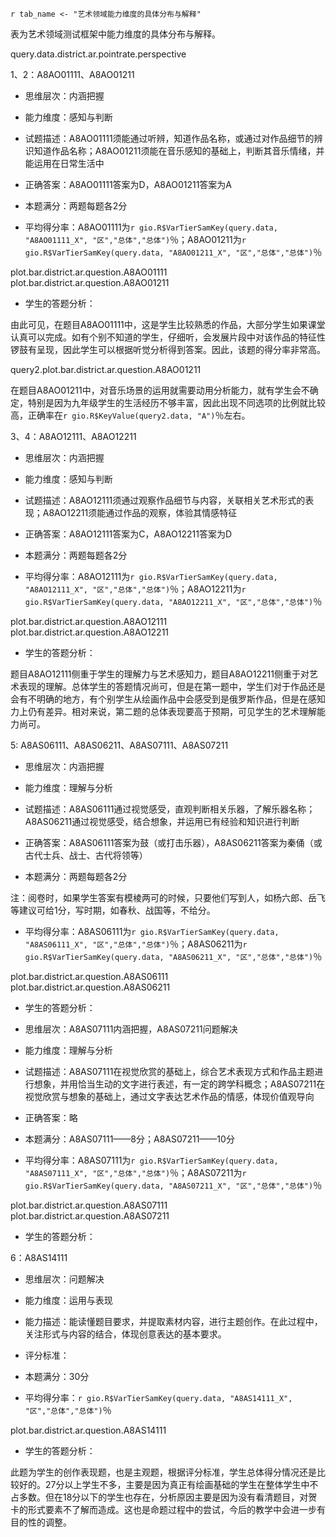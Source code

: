 <!-- chapter topic -->

\mytext

\chapter{典型题目分析}

\section{艺术学科试题框架}

`r tab_name <- "艺术领域能力维度的具体分布与解释" `

表\ref{tab: `r tab_name`}为艺术领域测试框架中能力维度的具体分布与解释。

\begin{itshape}
\mytable
\begin{longtable}{|c|c|c|}
\caption{`r tab_name`} \label{tab: `r tab_name`} \\ \hline
测试题型 & 考查维度 & 具体描述 \\ \hline
\multirow{2}{*}{视听部分} &	感知与判断	& 在试听感受中，考察对艺术形式和内容的了解、辨认和理解等简单鉴赏能力 \\ \cline{2-3}
	& 理解与分析	& 在视听感受中，考察对艺术表现形式内容的分析、判断、释读等复杂鉴赏能力 \\ \cline{1-3}
\multirow{2}{*}{纸笔部分} & 感知与判断	& 在图文信息中，考察对艺术作品的辨别和理解  \\ \cline{2-3}
	& 运用与表现	& 在综合情境中考察艺术方法运用、设计构思、艺术创编的能力 \\ \cline{1-3}
\end{longtable}
\end{itshape}

query.data.district.ar.pointrate.perspective

\begin{landscape}

\section{感知与判断}

`r tab_name <- "学生在艺术素养“感知与判断”考查维度上的平均得分率（％）" `

表\ref{tab: `r tab_name`}呈现了学生在艺术素养“感知与判断”考查维度上的平均得分率。

\begin{itshape}
\mytable
\begin{longtable}{|c|c|p{6cm}|c|c|c|c|c|c|c|c|c|c|c|c|c|}
\caption{`r tab_name`} \label{tab: `r tab_name`} \\ \hline

内容领域 & 题目编码 & \makecell[c]{具体描述} & \makecell[c]{本\\市} & \makecell[c]{本\\区} & \makecell[c]{公\\办} & \makecell[c]{民\\办} & \makecell[c]{普通\\初中} & \makecell[c]{九年\\一贯} & \makecell[c]{完全\\中学} & \makecell[c]{新优\\质\\学校} & \makecell[c]{强校\\工程\\学校} & 男 & 女 & \makecell[c]{沪\\籍} & \makecell[c]{非\\沪\\籍} \\ \hline

\multirow{10}{*}{艺术形式} & A8AO01111 & 能通过听辨，知道作品名称，或通过对作品细节的辨识知道作品名称 
table.district.ar.A8AO01111
\\ \cline{2-16}

 & A8AO02111 & 能通过听辨，判断乐器音色 
 table.district.ar.A8AO02111
 \\ \cline{2-16}

& A8AO03111 & 能通过听辨判断器乐音色的民族属性 
table.district.ar.A8AO03111
\\ \cline{2-16}

& A8AO08111 & 知道并判断中国画的基本分类 
table.district.ar.A8AO08111
\\ \cline{2-16}

& A8AO08211 & 知道并判读文人画的主要特点，但可以结合视觉作品感知，通过对答案的分析解题 
table.district.ar.A8AO08211
\\ \cline{2-16}

& A8AO09111 & 知道作品所属的艺术门类 
table.district.ar.A8AO09111
\\ \cline{2-16}

& A8AO10111 & 判断作品表现形式，知道其主要特点 
table.district.ar.A8AO10111
\\ \cline{2-16}

& A8AO11111 & 能知道视觉标识的名称与主要范围 
table.district.ar.A8AO11111
\\ \cline{2-16}

& A8AO12111 & 通过观察作品细节与内容，关联相关艺术形式的表现 
table.district.ar.A8AO12111
\\ \cline{2-16}

& A8AO13111 & 知道戏曲内容最基础的知识 
table.district.ar.A8AO13111
\\ \cline{1-16}

艺术体验 & A8AO12211 & 能通过作品的观察，体验其情感特征 
table.district.ar.A8AO12211
\\ \cline{1-16}

\multirow{6}{*}{艺术内容} & A8AO10211 & 能结合作品形式，判断其风格和情感 
table.district.ar.A8AO10211
\\ \cline{2-16}

& A8AO01211 & 能在音乐感知的基础上，判断其音乐情绪，并能运用在日常生活中 
table.district.ar.A8AO01211
\\ \cline{2-16}

& A8AO02211 & 能通过听辨感知音乐的情绪 
table.district.ar.A8AO02211
\\ \cline{2-16}

& A8AO04111 & 能通过听觉和视觉的共同运用进行艺术门类的关联 
table.district.ar.A8AO04111
\\ \cline{2-16}

& A8AO09211 & 通过对作品的感知，分析其造型特征，理解情感表现，并有一定跨学科知识呈现 
table.district.ar.A8AO09211
\\ \cline{2-16}

& A8AO11211 & 能知道并理解视觉标识的内涵意义 
table.district.ar.A8AO11211
\\ \cline{1-16}

\multirow{3}{*}{艺术风格}  & A8AO03211 & 能通过听辨，理解旋律线条表现，并通过具象性的旋律进行想象 
table.district.ar.A8AO03211
\\ \cline{2-16}

& A8AO04211 & 知道作曲家与作品，或通过排除法进行思考 
table.district.ar.A8AO04211
\\ \cline{2-16}

& A8AO13211 & 知道戏曲内容最基础的知识 
table.district.ar.A8AO13211
\\ \cline{1-16}

\end{longtable}
\end{itshape}

\mytext
下面将结合“感知与判断”部分的典型题目做具体分析。

\end{landscape}

\questiontitle{典型题目}1、2：A8AO01111、A8AO01211

\begin{itshape}

聆听音乐片段，判断：

A8AO01111  

这首作品是（ \qquad ）

A.《春江花月夜》  \qquad\qquad   B.《小溪·江河·大海》

C.《沃尔塔瓦河》 \qquad\qquad   D.《丰收锣鼓》

A8AO01211

该乐曲适合运用（ \qquad ）

A. 欢庆场面  \qquad    B. 日常休闲  \qquad   C. 劳动助力  \qquad   D. 肃穆场景

\end{itshape}

- 思维层次：内涵把握

- 能力维度：感知与判断

- 试题描述：A8AO01111须能通过听辨，知道作品名称，或通过对作品细节的辨识知道作品名称；A8AO01211须能在音乐感知的基础上，判断其音乐情绪，并能运用在日常生活中

- 正确答案：A8AO01111答案为D，A8AO01211答案为A

- 本题满分：两题每题各2分

- 平均得分率：A8AO01111为`r gio.R$VarTierSamKey(query.data, "A8AO01111_X", "区","总体","总体")`％；A8AO01211为`r gio.R$VarTierSamKey(query.data, "A8AO01211_X", "区","总体","总体")`％

plot.bar.district.ar.question.A8AO01111
plot.bar.district.ar.question.A8AO01211

- 学生的答题分析：

由此可见，在题目A8AO01111中，这是学生比较熟悉的作品，大部分学生如果课堂认真可以完成。如有个别不知道的学生，仔细听，会发展片段中对该作品的特征性锣鼓有呈现，因此学生可以根据听觉分析得到答案。因此，该题的得分率非常高。

query2.plot.bar.district.ar.question.A8AO01211

在题目A8AO01211中，对音乐场景的运用就需要动用分析能力，就有学生会不确定，特别是因为九年级学生的生活经历不够丰富，因此出现不同选项的比例就比较高，正确率在`r gio.R$KeyValue(query2.data, "A")`％左右。

\questiontitle{典型题目}3、4：A8AO12111、A8AO12211

\begin{itshape}

观赏绘画作品，判断：

A8AO12111

选择与该作品所表现内容最吻合的歌曲是（ \qquad  ）

\begin{wrapfigure}{r}{0.5\textwidth}
  \begin{center}
    \includegraphics[width=0.45\textwidth]{ar_A8AO12111.png}
  \end{center}
\end{wrapfigure}

A.《军队进行曲》

B.《平静的海洋与幸福的航程》

C.《伏尔加船夫曲》

D.《莫斯科郊外的晚上》

A8AO12211

该绘画作品给你的感受是（ \qquad ）

A．轻松 \qquad\qquad  B.愉悦 \qquad\qquad  C.幽默 \qquad\qquad  D.沉重
\end{itshape}

- 思维层次：内涵把握

- 能力维度：感知与判断

- 试题描述：A8AO12111须通过观察作品细节与内容，关联相关艺术形式的表现；A8AO12211须能通过作品的观察，体验其情感特征

- 正确答案：A8AO12111答案为C，A8AO12211答案为D

- 本题满分：两题每题各2分

- 平均得分率：A8AO12111为`r gio.R$VarTierSamKey(query.data, "A8AO12111_X", "区","总体","总体")`％；A8AO12211为`r gio.R$VarTierSamKey(query.data, "A8AO12211_X", "区","总体","总体")`％

plot.bar.district.ar.question.A8AO12111
plot.bar.district.ar.question.A8AO12211

- 学生的答题分析：

题目A8AO12111侧重于学生的理解力与艺术感知力，题目A8AO12211侧重于对艺术表现的理解。总体学生的答题情况尚可，但是在第一题中，学生们对于作品还是会有不明确的地方，有个别学生从绘画作品中会感受到是俄罗斯作品，但是在感知力上仍有差异。相对来说，第二题的总体表现要高于预期，可见学生的艺术理解能力尚可。

\begin{landscape}
\section{理解与分析}

`r tab_name <- "学生在艺术素养“理解与分析”考查维度上的平均得分率（％）" `

表\ref{tab: `r tab_name`}呈现了学生在艺术素养“理解与分析”考查维度上的平均得分率。

\begin{itshape}
\mytable
\begin{longtable}{|c|c|p{6cm}|c|c|c|c|c|c|c|c|c|c|c|c|c|}
\caption{`r tab_name`} \label{tab: `r tab_name`} \\ \hline

考查维度 & 题目编码 & \makecell[c]{具体描述} & \makecell[c]{本\\市} & \makecell[c]{本\\区} & \makecell[c]{公\\办} & \makecell[c]{民\\办} & \makecell[c]{普通\\初中} & \makecell[c]{九年\\一贯} & \makecell[c]{完全\\中学} & \makecell[c]{新优\\质\\学校} & \makecell[c]{强校\\工程\\学校} & 男 & 女 & \makecell[c]{沪\\籍} & \makecell[c]{非\\沪\\籍} \\ \hline

\multirow{5}{*}{艺术形式} & A8AO05111 & 通过视觉，判断舞蹈形式 
table.district.ar.A8AO05111
\\ \cline{2-16}

& A8AO05211 & 知道并判断舞蹈的分类 
table.district.ar.A8AO05211
\\ \cline{2-16}

& A8AO05311 & 了解冷暖色调的主要关联和运用 
table.district.ar.A8AO05311
\\ \cline{2-16}

& A8AO05411 & 知道雕塑的主要特点，并在艺术形式表现上做出关联 
table.district.ar.A8AO05411
\\ \cline{2-16}

& A8AS06111 & 通过视觉感受，直观判断相关乐器，了解乐器名称 
table.district.ar.A8AS06111
\\ \cline{1-16}

\multirow{3}{*}{\makecell[c]{艺术内容\\艺术感受}} & A8AS06211 & 通过视觉感受，结合想象，并运用已有经验和知识进行判断 
table.district.ar.A8AS06211
\\ \cline{2-16}

& A8AS07111 & 在视觉欣赏的基础上，综合艺术表现方式和作品主题进行想象，并用恰当生动的文字进行表述，有一定的跨学科概念 
table.district.ar.A8AS07111
\\ \cline{2-16}

& A8AS07211 & 在视觉欣赏与想象的基础上，通过文字表达艺术作品的情感，体现价值观导向 
table.district.ar.A8AS07211
\\ \cline{1-16}

\end{longtable}
\end{itshape}

\mytext
下面将结合“理解与分析”部分的典型题目做具体分析。

\end{landscape}

\questiontitle{典型题目}5: A8AS06111、A8AS06211、A8AS07111、A8AS07211


\begin{itshape}

观赏视频，完成以下内容：

A8AS06111、A8AS06211

6．填空题

（1）舞蹈音乐的主奏乐器是 \uline{\qquad\qquad\qquad} 。

（2）舞蹈人物来源于\uline{\qquad\qquad\qquad} 形象。

\end{itshape}

- 思维层次：内涵把握

- 能力维度：理解与分析

- 试题描述：A8AS06111通过视觉感受，直观判断相关乐器，了解乐器名称；A8AS06211通过视觉感受，结合想象，并运用已有经验和知识进行判断

- 正确答案：A8AS06111答案为鼓（或打击乐器），A8AS06211答案为秦俑（或古代士兵、战士、古代将领等）

- 本题满分：两题每题各2分

\mylist
注：阅卷时，如果学生答案有模棱两可的时候，只要他们写到人，如杨六郎、岳飞等建议可给1分，写时期，如春秋、战国等，不给分。
\mytext

- 平均得分率：A8AS06111为`r gio.R$VarTierSamKey(query.data, "A8AS06111_X", "区","总体","总体")`％；A8AS06211为`r gio.R$VarTierSamKey(query.data, "A8AS06211_X", "区","总体","总体")`％

plot.bar.district.ar.question.A8AS06111
plot.bar.district.ar.question.A8AS06211

- 学生的答题分析：

\begin{itshape}

A8AS07111、A8AS07211

7．简答题：

（1）请简要描述该作品表现的场景。

（2）作品表现了怎样的情感和精神。

\end{itshape}

- 思维层次：A8AS07111内涵把握，A8AS07211问题解决

- 能力维度：理解与分析

- 试题描述：A8AS07111在视觉欣赏的基础上，综合艺术表现方式和作品主题进行想象，并用恰当生动的文字进行表述，有一定的跨学科概念；A8AS07211在视觉欣赏与想象的基础上，通过文字表达艺术作品的情感，体现价值观导向

- 正确答案：略

- 本题满分：A8AS07111——8分；A8AS07211——10分

- 平均得分率：A8AS07111为`r gio.R$VarTierSamKey(query.data, "A8AS07111_X", "区","总体","总体")`％；A8AS07211为`r gio.R$VarTierSamKey(query.data, "A8AS07211_X", "区","总体","总体")`％

plot.bar.district.ar.question.A8AS07111
plot.bar.district.ar.question.A8AS07211

- 学生的答题分析：



\begin{landscape}

\section{运用与表现}

`r tab_name <- "学生在艺术素养“运用与表现”考查维度上的平均得分率（％）" `

表\ref{tab: `r tab_name`}呈现了学生在艺术素养“运用与表现”考查维度上的平均得分率。

\begin{itshape}
\mytable
\begin{longtable}{|c|c|p{6cm}|c|c|c|c|c|c|c|c|c|c|c|c|c|}
\caption{`r tab_name`} \label{tab: `r tab_name`} \\ \hline

考查维度 & 题目编码 & \makecell[c]{具体描述} & \makecell[c]{本\\市} & \makecell[c]{本\\区} & \makecell[c]{公\\办} & \makecell[c]{民\\办} & \makecell[c]{普通\\初中} & \makecell[c]{九年\\一贯} & \makecell[c]{完全\\中学} & \makecell[c]{新优\\质\\学校} & \makecell[c]{强校\\工程\\学校} & 男 & 女 & \makecell[c]{沪\\籍} & \makecell[c]{非\\沪\\籍} \\ \hline

艺术创作 & A8AS14111 & 能读懂题目要求，并提取素材内容，进行主题创作。在此过程中，关注形式与内容的结合，体现创意表达的基本要求。 
table.district.ar.A8AS14111
\\ \cline{1-16}

\end{longtable}
\end{itshape}

\mytext
下面将结合“运用与表现”部分的典型题目做具体分析。

\end{landscape}

\questiontitle{典型题目}6：A8AS14111

\begin{itshape}
春节是中国传统节日，每当这个时候，人们会穿新装、贴对联、挂年画，精心装饰居家环境，举办各种庆祝活动，辞旧迎新。

\includegraphics[width=0.98\textwidth]{ar_A8AS14111.png}

参考上图素材内容，设计一张贺卡，写上祝福寄给你最爱的人。要求如下：

（1）用黑色水笔进行创作。

（2）可选择图中1-2个形象，以此为基础进行创作。

（3）图文表达有内涵、有创意、有美感。
\end{itshape}

- 思维层次：问题解决

- 能力维度：运用与表现

- 能力描述：能读懂题目要求，并提取素材内容，进行主题创作。在此过程中，关注形式与内容的结合，体现创意表达的基本要求。

- 评分标准：

\begin{itshape}
\mytable
\begin{longtable}{|c|p{1.5cm}|p{3cm}|c|}
\hline

分级水平	& 评分建议  &	水平描述 &	画面例举 \\ \hline

基准水平	& 15分	    & 只有文字信息，无图像信息，无构图。 &  \\ \hline

水平1	   & 18分起	  & 有文字图像的信息，但信息不完整，图像过于简单，没有构图意识。	&  \makecell[c]{\includegraphics[width=0.45\textwidth]{ar_A8AS14111_1.png}} \\ \hline

水平2	 & 24分起	 & 图文表达较为清晰，有一定的表达内涵，图像较为生动，整体构图较为合适。	& \makecell[c]{\includegraphics[width=0.45\textwidth]{ar_A8AS14111_2.png}} \\ \cline{4-4}  

  &  &  & \makecell[c]{\includegraphics[width=0.45\textwidth]{ar_A8AS14111_3.png}} \\ \hline

水平3	& 27分以上，满分30分	& 图文并茂，画面有美感、创意表达较为生动。	 &  \makecell[c]{\includegraphics[width=0.45\textwidth]{ar_A8AS14111_4.png}} \\ \hline

\end{longtable}
\end{itshape}

- 本题满分：30分

- 平均得分率：`r gio.R$VarTierSamKey(query.data, "A8AS14111_X", "区","总体","总体")`％

plot.bar.district.ar.question.A8AS14111

- 学生的答题分析：

此题为学生的创作表现题，也是主观题，根据评分标准，学生总体得分情况还是比较好的。27分以上学生不多，主要是因为真正有绘画基础的学生在整体学生中不占多数。但在18分以下的学生也存在，分析原因主要是因为没有看清题目，对贺卡的形式要素不了解而造成。这也是命题过程中的尝试，今后的教学中会进一步有目的性的调整。


<!-- end of chapter topic -->
